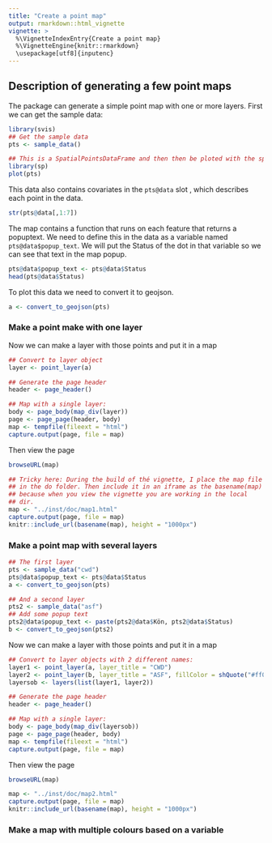```yaml
---
title: "Create a point map"
output: rmarkdown::html_vignette
vignette: >
  %\VignetteIndexEntry{Create a point map}
  %\VignetteEngine{knitr::rmarkdown}
  \usepackage[utf8]{inputenc}
---
```


## Description of generating a few point maps

The package can generate a simple point map with one or more
layers. First we can get the sample data:

```r
library(svis)
## Get the sample data
pts <- sample_data()

## This is a SpatialPointsDataFrame and then then be ploted with the sp package
library(sp)
plot(pts)
```

This data also contains covariates in the `pts@data` slot , which describes
each point in the data.

```r
str(pts@data[,1:7])
```

The map contains a function that runs on each feature that returns a popuptext.
We need to define this in the data as a variable named `pts@data$popup_text`.
We will put the Status of the dot in that variable so we can see that text
in the map popup.

```r
pts@data$popup_text <- pts@data$Status
head(pts@data$Status)
```

To plot this data we need to convert it to geojson.

```r
a <- convert_to_geojson(pts)
```

### Make a point make with one layer
Now we can make a layer with those points and put it in a map

```r
## Convert to layer object
layer <- point_layer(a)

## Generate the page header
header <- page_header()

## Map with a single layer:
body <- page_body(map_div(layer))
page <- page_page(header, body)
map <- tempfile(fileext = "html")
capture.output(page, file = map)
```

Then view the page
```r
browseURL(map)
```

```r

## Tricky here: During the build of thé vignette, I place the map file
## in the do folder. Then include it in an iframe as the basename(map)
## because when you view the vignette you are working in the local
## dir.
map <- "../inst/doc/map1.html"
capture.output(page, file = map)
knitr::include_url(basename(map), height = "1000px")
```

### Make a point map with several layers

```r
## The first layer
pts <- sample_data("cwd")
pts@data$popup_text <- pts@data$Status
a <- convert_to_geojson(pts)

## And a second layer
pts2 <- sample_data("asf")
## Add some popup text
pts2@data$popup_text <- paste(pts2@data$Kön, pts2@data$Status)
b <- convert_to_geojson(pts2)
```

Now we can make a layer with those points and put it in a map

```r
## Convert to layer objects with 2 different names:
layer1 <- point_layer(a, layer_title = "CWD")
layer2 <- point_layer(b, layer_title = "ASF", fillColor = shQuote("#ff0000"))
layersob <- layers(list(layer1, layer2))

## Generate the page header
header <- page_header()

## Map with a single layer:
body <- page_body(map_div(layersob))
page <- page_page(header, body)
map <- tempfile(fileext = "html")
capture.output(page, file = map)
```

Then view the page
```r
browseURL(map)
```

```r
map <- "../inst/doc/map2.html"
capture.output(page, file = map)
knitr::include_url(basename(map), height = "1000px")
```

### Make a map with multiple colours based on a variable
